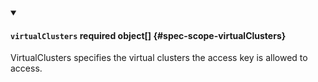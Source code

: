 


<details className="config-field" data-expandable="true" open>
<summary>

#### `virtualClusters` <span className="config-field-required" data-required="false">required</span> <span className="config-field-type">object[]</span> <span className="config-field-default"></span> <span className="config-field-enum"></span> {#spec-scope-virtualClusters}

VirtualClusters specifies the virtual clusters the access key is allowed to access.

</summary>

<PartialVirtualClustersreference />


</details>
